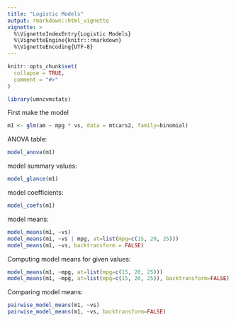 ```yaml
---
title: "Logistic Models"
output: rmarkdown::html_vignette
vignette: >
  %\VignetteIndexEntry{Logistic Models}
  %\VignetteEngine{knitr::rmarkdown}
  %\VignetteEncoding{UTF-8}
---
```


```r
knitr::opts_chunk$set(
  collapse = TRUE,
  comment = "#>"
)
```

```r
library(umncvmstats)
```

First make the model
```r
m1 <- glm(am ~ mpg * vs, data = mtcars2, family=binomial)
```

ANOVA table:
```r
model_anova(m1)
```

model summary values:
```r
model_glance(m1)
```

model coefficients:
```r
model_coefs(m1)
```

model means:
```r
model_means(m1, ~vs)
model_means(m1, ~vs | mpg, at=list(mpg=c(15, 20, 25)))
model_means(m1, ~vs, backtransform = FALSE)
```

Computing model means for given values:
```r
model_means(m1, ~mpg, at=list(mpg=c(15, 20, 25)))
model_means(m1, ~mpg, at=list(mpg=c(15, 20, 25)), backtransform=FALSE)
```

Comparing model means:
```r
pairwise_model_means(m1, ~vs)
pairwise_model_means(m1, ~vs, backtransform=FALSE)
```
